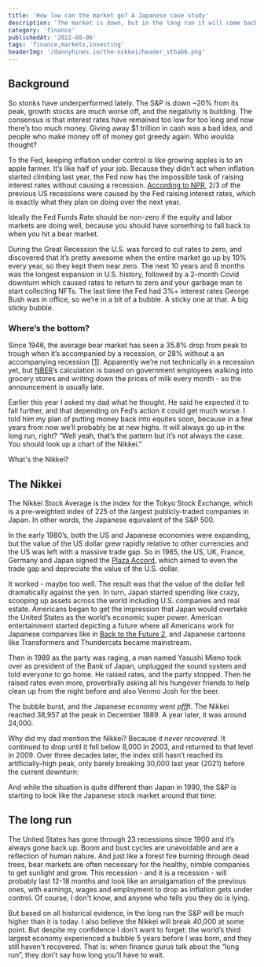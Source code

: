 ```yaml
---
title: 'How low can the market go? A Japanese case study'
description: 'The market is down, but in the long run it will come back up, right?'
category: 'finance'
publishedAt: '2022-08-06'
tags: 'finance,markets,investing'
headerImg: '/dannyhines.io/the-nikkei/header_vthab6.png'
---
```


<CloudinaryImg
  mdx
  publicId='/dannyhines.io/the-nikkei/header_vthab6.png'
  alt='Header'
  width={5919}
  height={3946}
/>

## Background

So stonks have underperformed lately. The S&P is down ~20% from its peak, growth stocks are
much worse off, and the negativity is building. The consensus is that interest rates have
remained too low for too long and now there’s too much money. Giving away $1 trillion in
cash was a bad idea, and people who make money off of money got greedy again. Who woulda
thought?

To the Fed, keeping inflation under control is like growing apples is to an apple farmer.
It’s like half of your job. Because they didn’t act when inflation started climbing last
year, the Fed now has the impossible task of raising interest rates without causing a
recession.
[According to NPR](https://www.npr.org/2022/07/24/1112770581/inflation-recession-soft-landing-rates-jobs-fed),
2/3 of the previous US recessions were caused by the Fed raising interest rates, which is
exactly what they plan on doing over the next year.

<CloudinaryImg
  mdx
  publicId='/dannyhines.io/the-nikkei/i-can-go-lower_riockd.gif'
  alt='I can go lower meme'
  width={500}
  height={278}
/>

Ideally the Fed Funds Rate should be non-zero if the equity and labor markets are doing
well, because you should have something to fall back to when you hit a bear market.

During the Great Recession the U.S. was forced to cut rates to zero, and discovered that
it’s pretty awesome when the entire market go up by 10% every year, so they kept them near
zero. The next 10 years and 8 months was the longest expansion in U.S. history, followed by
a 2-month Covid downturn which caused rates to return to zero and your garbage man to start
collecting NFTs. The last time the Fed had 3%+ interest rates George Bush was in office, so
we’re in a bit of a bubble. A sticky one at that. A big sticky bubble.

<CloudinaryImg
  mdx
  publicId='/dannyhines.io/the-nikkei/fed-funds-rate_ns6gj5.png'
  alt='Fed Funds rate since 1965'
  width={1167}
  height={436}
/>

### Where’s the bottom?

Since 1946, the average bear market has seen a 35.8% drop from peak to trough when it’s
accompanied by a recession, or 28% without a an accompanying recession
[[1](https://www.wellsfargo.com/investment-institute/investment-strategy-report/)].
Apparently we’re not technically in a recession yet, but [NBER](https://www.nber.org/)’s
calculation is based on government employees walking into grocery stores and writing down
the prices of milk every month - so the announcement is usually late.

Earlier this year I asked my dad what he thought. He said he expected it to fall further,
and that depending on Fed’s action it could get much worse. I told him my plan of putting
money back into equites soon, because in a few years from now we’ll probably be at new
highs. It will always go up in the long run, right? “Well yeah, that’s the pattern but it’s
not always the case. You should look up a chart of the Nikkei.”

What's the Nikkei?

## **The Nikkei**

The Nikkei Stock Average is the index for the Tokyo Stock Exchange, which is a pre-weighted
index of 225 of the largest publicly-traded companies in Japan. In other words, the Japanese
equivalent of the S&P 500.

In the early 1980’s, both the US and Japanese economies were expanding, but the value of the
US dollar grew rapidly relative to other currencies and the US was left with a massive trade
gap. So in 1985, the US, UK, France, Germany and Japan signed the
[Plaza Accord](https://en.wikipedia.org/wiki/Plaza_Accord), which aimed to even the trade
gap and depreciate the value of the U.S. dollar.

<MdxRow>
  <MdxCol>
    <CloudinaryImg
      mdx
      publicId='/dannyhines.io/the-nikkei/us-yen_phnbv7.png'
      alt='US Yen exchange rate'
      width={590}
      height={354}
    />
  </MdxCol>
  <MdxCol>
    <CloudinaryImg
      mdx
      publicId='/dannyhines.io/the-nikkei/us-japan-trade-gap_w7y8nb.png'
      alt='US Japan trade deficit'
      width={590}
      height={354}
    />
  </MdxCol>
</MdxRow>

It worked - maybe too well. The result was that the value of the dollar fell dramatically
against the yen. In turn, Japan started spending like crazy, scooping up assets across the
world including U.S. companies and real estate. Americans began to get the impression that
Japan would overtake the United States as the world’s economic super power. American
entertainment started depicting a future where all Americans work for Japanese companies
like in [Back to the Future 2](https://www.youtube.com/watch?v=UlEFqR4SaVA), and Japanese
cartoons like Transformers and Thundercats became mainstream.

<CloudinaryImg
  mdx
  publicId='/dannyhines.io/the-nikkei/japan-buying-spree_tm6e5y.png'
  alt='Japan buying spree'
  width={1691}
  height={756}
/>

Then in 1989 as the party was raging, a man named Yasushi Mieno took over as president of
the Bank of Japan, unplugged the sound system and told everyone to go home. He raised rates,
and the party stopped. Then he raised rates even more, proverbially asking all his hungover
friends to help clean up from the night before and also Venmo Josh for the beer.

The bubble burst, and the Japanese economy went _pffft_. The Nikkei reached 38,957 at the
peak in December 1989. A year later, it was around 24,000.

Why did my dad mention the Nikkei? Because _it never recovered_. It continued to drop until
it fell below 8,000 in 2003, and returned to that level in 2009. Over three decades later,
the index still hasn’t reached its artificially-high peak, only barely breaking 30,000 last
year (2021) before the current downturn:

<CloudinaryImg
  mdx
  publicId='/dannyhines.io/the-nikkei/nikkei_cpmbae.png'
  alt='The Nikkei 225 since 1970'
  width={700}
  height={400}
/>

And while the situation is quite different than Japan in 1990, the S&P is starting to look
like the Japanese stock market around that time:

<CloudinaryImg
  mdx
  publicId='/dannyhines.io/the-nikkei/sp-500-historical_wjvgnu.png'
  alt='S&P 500 since 1928'
  width={888}
  height={560}
/>

## The long run

The United States has gone through 23 recessions since 1900 and it’s always gone back up.
Boom and bust cycles are unavoidable and are a reflection of human nature. And just like a
forest fire burning through dead trees, bear markets are often necessary for the healthy,
nimble companies to get sunlight and grow. This recession - and it is a recession - will
probably last 12-18 months and look like an amalgamation of the previous ones, with
earnings, wages and employment to drop as inflation gets under control. Of course, I don't
know, and anyone who tells you they do is lying.

But based on all historical evidence, in the long run the S&P will be much higher than it is
today. I also believe the Nikkei will break 40,000 at some point. But despite my confidence
I don’t want to forget: the world’s third largest economy experienced a bubble 5 years
before I was born, and they still haven't recovered. That is: when finance gurus talk about
the “long run”, they don’t say how long you’ll have to wait.
